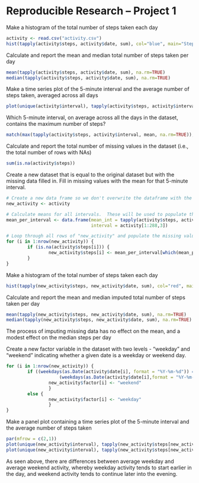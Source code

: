 Reproducible Research -- Project 1
========================================

Make a histogram of the total number of steps taken each day
```r
activity <- read.csv("activity.csv")
hist(tapply(activity$steps, activity$date, sum), col="blue", main="Steps per Day", breaks=10, xlab="Number of Steps")
```

Calculate and report the mean and median total number of steps taken per day
```r
mean(tapply(activity$steps, activity$date, sum), na.rm=TRUE)
median(tapply(activity$steps, activity$date, sum), na.rm=TRUE)
```

Make a time series plot of the 5-minute interval and the average number of steps taken, averaged across all days
```r
plot(unique(activity$interval), tapply(activity$steps, activity$interval, mean, na.rm=TRUE), type="l",main="Average Steps per 5-minute Interval", xlab="Interval", ylab="Number of Steps")
```

Which 5-minute interval, on average across all the days in the dataset, contains the maximum number of steps?
```r
match(max(tapply(activity$steps, activity$interval, mean, na.rm=TRUE)), tapply(activity$steps, activity$interval, mean, na.rm=TRUE))
```

Calculate and report the total number of missing values in the dataset (i.e., the total number of rows with NAs)
```r
sum(is.na(activity$steps))
```

Create a new dataset that is equal to the original dataset but with the missing data filled in.  Fill in missing values with the mean for that 5-minute interval.
```r
# Create a new data frame so we don't overwrite the dataframe with the missing values
new_activity <- activity

# Calculate means for all intervals.  These will be used to populate the new data frame
mean_per_interval <- data.frame(mean_int = tapply(activity$steps, activity$interval, mean, na.rm=TRUE), 
                                interval = activity[1:288,3])

# Loop through all rows of "new_activity" and populate the missing values with the interval means
for (i in 1:nrow(new_activity)) {
        if (is.na(activity$steps[i])) {
                new_activity$steps[i] <- mean_per_interval[which(mean_per_interval$interval == activity$interval[i]),1]
        }
}
```

Make a histogram of the total number of steps taken each day
```r
hist(tapply(new_activity$steps, new_activity$date, sum), col="red", main="Steps per Day, Imputed Data", breaks=10, xlab="Number of Steps")
```

Calculate and report the mean and median imputed total number of steps taken per day
```r
mean(tapply(new_activity$steps, new_activity$date, sum), na.rm=TRUE)
median(tapply(new_activity$steps, new_activity$date, sum), na.rm=TRUE)
```

The process of imputing missing data has no effect on the mean, and a modest effect on the median steps per day

Create a new factor variable in the dataset with two levels - "weekday" and "weekend" indicating whether a given date is a weekday or weekend day.
```r
for (i in 1:nrow(new_activity)) {
        if ((weekdays(as.Date(activity$date[i], format = "%Y-%m-%d")) == "Saturday") | 
                    (weekdays(as.Date(activity$date[i],format = "%Y-%m-%d")) == "Sunday")) {
                new_activity$factor[i] <- "weekend"
                } 
        else {
                new_activity$factor[i] <- "weekday"
                }
}
```

Make a panel plot containing a time series plot of the 5-minute interval and the average number of steps taken
```r
par(mfrow = c(2,1))
plot(unique(new_activity$interval), tapply(new_activity$steps[new_activity$factor == "weekend"], new_activity$interval[new_activity$factor == "weekend"], mean, na.rm = TRUE), type = "l", xlab = "Interval", ylab="Number of Steps", main = "Weekend")
plot(unique(new_activity$interval), tapply(new_activity$steps[new_activity$factor == "weekday"], new_activity$interval[new_activity$factor == "weekday"], mean, na.rm = TRUE), type = "l", xlab = "Interval", ylab="Number of Steps", main = "Weekday")
```

As seen above, there are differences between average weekday and average weekend activity, whereby weekday activity tends to start earlier in the day, and weekend activity tends to continue later into the evening.
